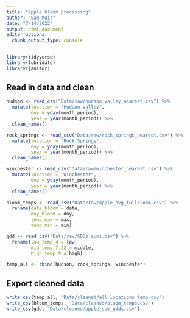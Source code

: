 ```yaml
---
title: "apple bloom processing"
author: "Sam Muir"
date: "7/14/2022"
output: html_document
editor_options: 
  chunk_output_type: console
---
```

```r
library(tidyverse)
library(lubridate)
library(janitor)
```

## Read in data and clean
```r
hudson <- read_csv("Data/raw/hudson_valley_nearest.csv") %>%
  mutate(location = "Hudson Valley",
         doy = yday(month_period),
         year = year(month_period)) %>%
  clean_names()

rock_springs <- read_csv("Data/raw/rock_springs_nearest.csv") %>%
  mutate(location = "Rock Springs",
         doy = yday(month_period),
         year = year(month_period)) %>%
  clean_names()

winchester <- read_csv("Data/raw/winchester_nearest.csv") %>%
  mutate(location = "Winchester",
         doy = yday(month_period),
         year = year(month_period)) %>%
  clean_names()

bloom_temps <- read_csv("Data/raw/apple_avg_fullbloom.csv") %>%
  rename(date_bloom = date,
         doy_bloom = doy,
         temp_max = max,
         temp_min = min)

gdd <- read_csv("Data/raw/GDDs_sums.csv") %>%
  rename(low_temp_4 = low,
         mid_temp_7.22 = middle,
         high_temp_9 = high)
```

```r
temp_all <- rbind(hudson, rock_springs, winchester)
```


## Export cleaned data
```r
write_csv(temp_all, "Data/cleaned/all_locations_temp.csv")
write_csv(bloom_temps, "Data/cleaned/bloom_temps.csv")
write_csv(gdd, "Data/cleaned/apple_sum_gdds.csv")
```

